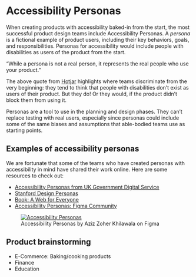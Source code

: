 
# Accessibility Personas

When creating products with accessibility baked-in from the start, the most successful product design teams include Accessibility Personas. A _persona_ is a fictional example of product users, including their key behaviors, goals, and responsibilities. Personas for accessibility would include people with disabilities as users of the product from the start.

<DropCapQuote>
“While a persona is not a real person, it represents the real people who use your product.”
</DropCapQuote>

The above quote from [Hotjar](https://www.hotjar.com/product-strategy/product-personas/) highlights where teams discriminate from the very beginning: they tend to think that people with disabilities don’t exist as users of their product. But they do! Or they would, if the product didn’t block them from using it.

Personas are a tool to use in the planning and design phases. They can’t replace testing with real users, especially since personas could include some of the same biases and assumptions that able-bodied teams use as starting points.

## Examples of accessibility personas

We are fortunate that some of the teams who have created personas with accessibility in mind have shared their work online. Here are some resources to check out:

- [Accessibility Personas from UK Government Digital Service](https://alphagov.github.io/accessibility-personas/)
- [Stanford Design Personas](https://uit.stanford.edu/accessibility/design-personas)
- [Book: A Web for Everyone](https://rosenfeldmedia.com/books/a-web-for-everyone/)
- [Accessibility Personas: Figma Community](https://www.figma.com/community/file/1002739809764461819)

<figure className="my-6">
    <a href="https://www.figma.com/community/file/1002739809764461819" title="Open on Figma.com" target="_blank"><img src="/personas.png" alt="Accessibility Personas" /></a>
    <figcaption className="font-bold italic mt-2">Accessibility Personas by Aziz Zoher Khilawala on Figma</figcaption>
</figure>


## Product brainstorming

- E-Commerce: Baking/cooking products
- Finance
- Education

